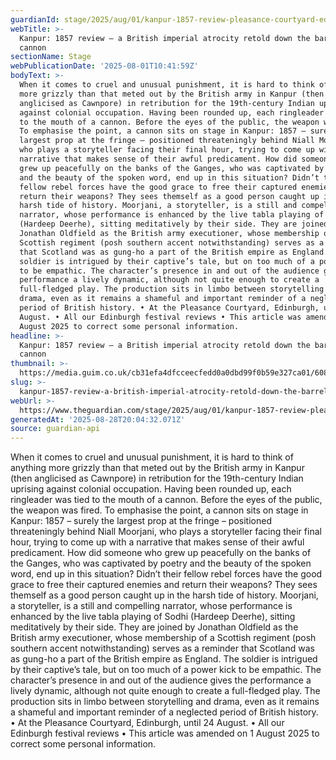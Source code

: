 ```yaml
---
guardianId: stage/2025/aug/01/kanpur-1857-review-pleasance-courtyard-edinburgh
webTitle: >-
  Kanpur: 1857 review – a British imperial atrocity retold down the barrel of a
  cannon
sectionName: Stage
webPublicationDate: '2025-08-01T10:41:59Z'
bodyText: >-
  When it comes to cruel and unusual punishment, it is hard to think of anything
  more grizzly than that meted out by the British army in Kanpur (then
  anglicised as Cawnpore) in retribution for the 19th-century Indian uprising
  against colonial occupation. Having been rounded up, each ringleader was tied
  to the mouth of a cannon. Before the eyes of the public, the weapon was fired.
  To emphasise the point, a cannon sits on stage in Kanpur: 1857 – surely the
  largest prop at the fringe – positioned threateningly behind Niall Moorjani,
  who plays a storyteller facing their final hour, trying to come up with a
  narrative that makes sense of their awful predicament. How did someone who
  grew up peacefully on the banks of the Ganges, who was captivated by poetry
  and the beauty of the spoken word, end up in this situation? Didn’t their
  fellow rebel forces have the good grace to free their captured enemies and
  return their weapons? They sees themself as a good person caught up in the
  harsh tide of history. Moorjani, a storyteller, is a still and compelling
  narrator, whose performance is enhanced by the live tabla playing of Sodhi
  (Hardeep Deerhe), sitting meditatively by their side. They are joined by
  Jonathan Oldfield as the British army executioner, whose membership of a
  Scottish regiment (posh southern accent notwithstanding) serves as a reminder
  that Scotland was as gung-ho a part of the British empire as England. The
  soldier is intrigued by their captive’s tale, but on too much of a power kick
  to be empathic. The character’s presence in and out of the audience gives the
  performance a lively dynamic, although not quite enough to create a
  full-fledged play. The production sits in limbo between storytelling and
  drama, even as it remains a shameful and important reminder of a neglected
  period of British history. • At the Pleasance Courtyard, Edinburgh, until 24
  August. • All our Edinburgh festival reviews • This article was amended on 1
  August 2025 to correct some personal information.
headline: >-
  Kanpur: 1857 review – a British imperial atrocity retold down the barrel of a
  cannon
thumbnail: >-
  https://media.guim.co.uk/cb31efa4dfcceecfedd0a0dbd99f0b59e327ca01/608_0_4395_3516/500.jpg
slug: >-
  kanpur-1857-review-a-british-imperial-atrocity-retold-down-the-barrel-of-a-cannon
webUrl: >-
  https://www.theguardian.com/stage/2025/aug/01/kanpur-1857-review-pleasance-courtyard-edinburgh
generatedAt: '2025-08-28T20:04:32.071Z'
source: guardian-api
---
```

When it comes to cruel and unusual punishment, it is hard to think of anything more grizzly than that meted out by the British army in Kanpur (then anglicised as Cawnpore) in retribution for the 19th-century Indian uprising against colonial occupation. Having been rounded up, each ringleader was tied to the mouth of a cannon. Before the eyes of the public, the weapon was fired. To emphasise the point, a cannon sits on stage in Kanpur: 1857 – surely the largest prop at the fringe – positioned threateningly behind Niall Moorjani, who plays a storyteller facing their final hour, trying to come up with a narrative that makes sense of their awful predicament. How did someone who grew up peacefully on the banks of the Ganges, who was captivated by poetry and the beauty of the spoken word, end up in this situation? Didn’t their fellow rebel forces have the good grace to free their captured enemies and return their weapons? They sees themself as a good person caught up in the harsh tide of history. Moorjani, a storyteller, is a still and compelling narrator, whose performance is enhanced by the live tabla playing of Sodhi (Hardeep Deerhe), sitting meditatively by their side. They are joined by Jonathan Oldfield as the British army executioner, whose membership of a Scottish regiment (posh southern accent notwithstanding) serves as a reminder that Scotland was as gung-ho a part of the British empire as England. The soldier is intrigued by their captive’s tale, but on too much of a power kick to be empathic. The character’s presence in and out of the audience gives the performance a lively dynamic, although not quite enough to create a full-fledged play. The production sits in limbo between storytelling and drama, even as it remains a shameful and important reminder of a neglected period of British history. • At the Pleasance Courtyard, Edinburgh, until 24 August. • All our Edinburgh festival reviews • This article was amended on 1 August 2025 to correct some personal information.
